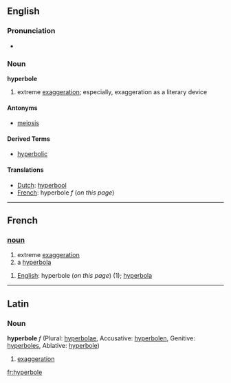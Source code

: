 ==English==
===Pronunciation===
*{{audio|en-us-hyperbole.ogg|Audio (US)}}

===Noun===
'''hyperbole'''
#extreme [[exaggeration]]; especially, exaggeration as a literary device
====Antonyms====
* [[meiosis]]
====Derived Terms====
*[[hyperbolic]]
====Translations====
*[[Dutch]]: [[hyperbool]]
*[[French]]: hyperbole ''f'' (''on this page'')
----

==French==
===[[noun]]===
#extreme [[exaggeration]]
#a [[hyperbola]]

#[[English]]: hyperbole (''on this page'') (1); [[hyperbola]]
----
==Latin==
===Noun===
'''hyperbole''' ''f'' (Plural: [[hyperbolae]], Accusative: [[hyperbolen]], Genitive: [[hyperboles]], Ablative: [[hyperbole]])

#[[exaggeration]]
[[fr:hyperbole]]